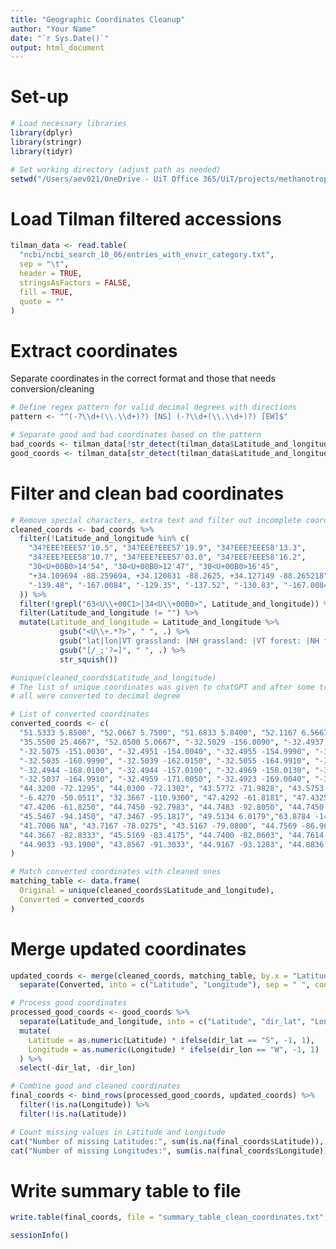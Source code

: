 ---
title: "Geographic Coordinates Cleanup"
author: "Your Name"
date: "`r Sys.Date()`"
output: html_document
---

# Set-up
```{r}
# Load necessary libraries
library(dplyr)
library(stringr)
library(tidyr)

# Set working directory (adjust path as needed)
setwd("/Users/aev021/OneDrive - UiT Office 365/UiT/projects/methanotrophs_project")
```


# Load Tilman filtered accessions
```{r}
tilman_data <- read.table(
  "ncbi/ncbi_search_10_06/entries_with_envir_category.txt",
  sep = "\t",
  header = TRUE,
  stringsAsFactors = FALSE,
  fill = TRUE,
  quote = ""
)
```

# Extract coordinates
Separate coordinates in the correct format and those that needs conversion/cleaning
```{r}
# Define regex pattern for valid decimal degrees with directions
pattern <- "^(-?\\d+(\\.\\d+)?) [NS] (-?\\d+(\\.\\d+)?) [EW]$"

# Separate good and bad coordinates based on the pattern
bad_coords <- tilman_data[!str_detect(tilman_data$Latitude_and_longitude, pattern), ]
good_coords <- tilman_data[str_detect(tilman_data$Latitude_and_longitude, pattern), ]
```


# Filter and clean bad coordinates
```{r}
# Remove special characters, extra text and filter out incomplete coordinates
cleaned_coords <- bad_coords %>%
  filter(!Latitude_and_longitude %in% c(
    "34?EEE?EEE57'10.5", "34?EEE?EEE57'19.9", "34?EEE?EEE58'13.3",
    "34?EEE?EEE58'10.7", "34?EEE?EEE57'03.0", "34?EEE?EEE58'16.2",
    "30<U+00B0>14'54", "30<U+00B0>12'47", "30<U+00B0>16'45",
    "+34.109694 -88.259694, +34.120831 -88.2625, +34.127149 -88.265218",
    "-139.48", "-167.0084", "-129.35", "-137.52", "-130.83", "-167.0084"
  )) %>%
  filter(!grepl("63<U\\+00C1>|34<U\\+00B0>", Latitude_and_longitude)) %>%
  filter(Latitude_and_longitude != "") %>%
  mutate(Latitude_and_longitude = Latitude_and_longitude %>%
           gsub("<U\\+.*?>", " ", .) %>%
           gsub("lat|lon|VT grassland: |NH grassland: |VT forest: |NH forest:", "", .) %>%
           gsub("[/_;'?=]", " ", .) %>%
           str_squish())

#unique(cleaned_coords$Latitude_and_longitude)
# The list of unique coordinates was given to chatGPT and after some trial and error 
# all were converted to decimal degree

# List of converted coordinates
converted_coords <- c(
  "51.5333 5.8500", "52.0667 5.7500", "51.6833 5.8400", "52.1167 6.5667", "51.9000 5.8500",
  "35.5500 25.4667", "52.0500 5.0667", "-32.5029 -156.0090", "-32.4937 -163.0030", "-32.4798 -164.0100",
  "-32.5075 -151.0030", "-32.4951 -154.0040", "-32.4955 -154.9990", "-32.4927 -157.0100", "-32.4891 -158.0130",
  "-32.5035 -160.9990", "-32.5039 -162.0150", "-32.5055 -164.9910", "-32.4945 -171.0050", "-32.4960 -169.0040",
  "-32.4944 -168.0100", "-32.4944 -157.0100", "-32.4969 -158.0130", "-32.5008 -160.9990", "-32.5080 -162.0150",
  "-32.5037 -164.9910", "-32.4959 -171.0050", "-32.4923 -169.0040", "-32.4977 -168.0100", "45.0000 -93.0000",
  "44.3200 -72.1295", "44.0300 -72.1302", "43.5772 -71.9828", "43.5753 -71.9824", "53.3814 -1.4883",
  "-6.4270 -50.0511", "32.3667 -110.9300", "47.4292 -61.8181", "47.4325 -61.8135", "47.4286 -61.8139",
  "47.4206 -61.8250", "44.7450 -92.7983", "44.7483 -92.8050", "44.7450 -92.8500", "45.4200 -94.0417",
  "45.5467 -94.1450", "47.3467 -95.1817", "49.5134 6.0179","63.8784 -149.2533",
  "41.7006 NA", "43.7167 -78.0275", "43.5167 -79.0800", "44.7569 -86.9668", "42.7346 -86.9996",
  "44.3667 -82.8333", "45.5169 -83.4175", "44.7400 -82.0603", "44.7614 -82.7836",
  "44.9033 -93.1900", "43.8567 -91.3033", "44.9167 -93.1283", "44.8836 -93.1733"
)

# Match converted coordinates with cleaned ones
matching_table <- data.frame(
  Original = unique(cleaned_coords$Latitude_and_longitude),
  Converted = converted_coords
)
```


# Merge updated coordinates
```{r}
updated_coords <- merge(cleaned_coords, matching_table, by.x = "Latitude_and_longitude", by.y = "Original", all.x = TRUE) %>%
  separate(Converted, into = c("Latitude", "Longitude"), sep = " ", convert = TRUE)

# Process good coordinates
processed_good_coords <- good_coords %>%
  separate(Latitude_and_longitude, into = c("Latitude", "dir_lat", "Longitude", "dir_lon"), sep = " ", remove = FALSE) %>%
  mutate(
    Latitude = as.numeric(Latitude) * ifelse(dir_lat == "S", -1, 1),
    Longitude = as.numeric(Longitude) * ifelse(dir_lon == "W", -1, 1)
  ) %>%
  select(-dir_lat, -dir_lon)

# Combine good and cleaned coordinates
final_coords <- bind_rows(processed_good_coords, updated_coords) %>%
  filter(!is.na(Longitude)) %>%
  filter(!is.na(Latitude))

# Count missing values in Latitude and Longitude
cat("Number of missing Latitudes:", sum(is.na(final_coords$Latitude)), "\n")
cat("Number of missing Longitudes:", sum(is.na(final_coords$Longitude)), "\n")
```


# Write summary table to file
```{r}
write.table(final_coords, file = "summary_table_clean_coordinates.txt", row.names = FALSE, col.names = TRUE, quote = FALSE, sep = "\t")
```



```{r}
sessionInfo()
```

















